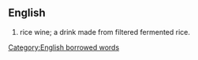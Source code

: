 ==English==
# rice wine; a drink made from filtered fermented rice.

[[Category:English borrowed words]]